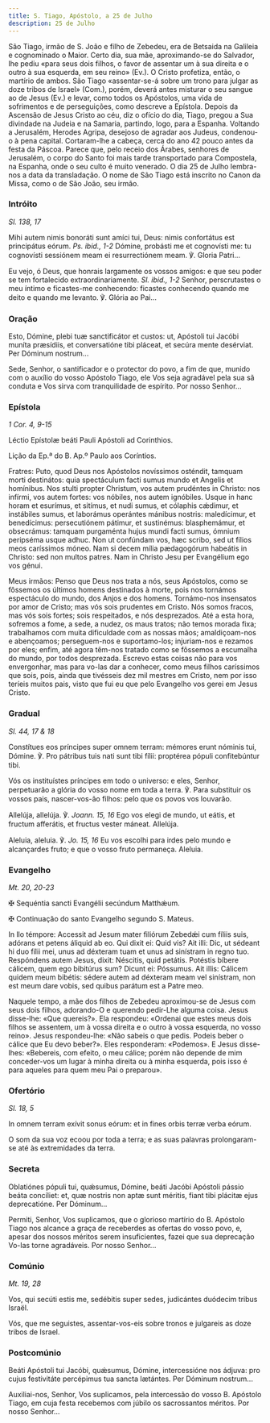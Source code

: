 ```yaml
---
title: S. Tiago, Apóstolo, a 25 de Julho
description: 25 de Julho
---
```


<aside>
  São Tiago, irmão de S. João e filho de Zebedeu, era de Betsaida na Galileia e
  cognominado o Maior. Certo dia, sua mãe, aproximando-se do Salvador, lhe pediu
  «para seus dois filhos, o favor de assentar um à sua direita e o outro à sua
  esquerda, em seu reino» (Ev.). O Cristo profetiza, então, o martírio de ambos.
  São Tiago «assentar-se-á sobre um trono para julgar as doze tribos de Israel»
  (Com.), porém, deverá antes misturar o seu sangue ao de Jesus (Ev.) e levar,
  como todos os Apóstolos, uma vida de sofrimentos e de perseguições, como
  descreve a Epístola. Depois da Ascensão de Jesus Cristo ao céu, diz o ofício
  do dia, Tiago, pregou a Sua divindade na Judeia e na Samaria, partindo, logo,
  para a Espanha. Voltando a Jerusalém, Herodes Agripa, desejoso de agradar aos
  Judeus, condenou-o à pena capital. Cortaram-lhe a cabeça, cerca do ano 42
  pouco antes da festa da Páscoa. Parece que, pelo receio dos Árabes, senhores
  de Jerusalém, o corpo do Santo foi mais tarde transportado para Compostela, na
  Espanha, onde o seu culto é muito venerado. O dia 25 de Julho lembra-nos a
  data da transladação. O nome de São Tiago está inscrito no Canon da Missa,
  como o de São João, seu irmão.
</aside>

### Intróito

<em>Sl. 138, 17</em>

<div class="side-by-side not-content">

Mihi autem nimis bonoráti sunt amíci tui, Deus: nimis confortátus est principátus eórum. <em>Ps. ibid., 1-2</em> Dómine, probásti me et cognovísti me: tu cognovísti sessiónem meam ei resurrectiónem meam. ℣. Gloria Patri...

Eu vejo, ó Deus, que honrais largamente os vossos amigos: e que seu poder se tem fortalecido extraordinariamente. <em>Sl. ibid., 1-2</em> Senhor, perscrutastes o meu íntimo e ficastes-me conhecendo: ficastes conhecendo quando me deito e quando me levanto. ℣. Glória ao Pai...

</div>

### Oração

<div class="side-by-side not-content">

Esto, Dómine, plebi tuæ sanctificátor et custos: ut, Apóstoli tui Jacóbi muníta præsídiis, et conversatióne tibi pláceat, et secúra mente desérviat. Per Dóminum nostrum...

Sede, Senhor, o santificador e o protector do povo, a fim de que, munido com o auxílio do vosso Apóstolo Tiago, ele Vos seja agradável pela sua sã conduta e Vos sirva com tranquilidade de espírito. Por nosso Senhor...

</div>

### Epístola

<em>1 Cor. 4, 9-15</em>

<div class="side-by-side not-content">

Léctio Epístolæ beáti Pauli Apóstoli ad Corinthios.

Lição da Ep.ª do B. Ap.º Paulo aos Coríntios.

Fratres: Puto, quod Deus nos Apóstolos novíssimos osténdit, tamquam morti destinátos: quia spectáculum facti sumus mundo et Angelis et homínibus. Nos stulti propter Christum, vos autem prudéntes in Christo: nos infírmi, vos autem fortes: vos nóbiles, nos autem ignóbiles. Usque in hanc horam et esurímus, et sitímus, et nudi sumus, et cólaphis cǽdimur, et instábiles sumus, et laborámus operántes mánibus nostris: maledícimur, et benedícimus: persecutiónem pátimur, et sustinémus: blasphemámur, et obsecrámus: tamquam purgaménta hujus mundi facti sumus, ómnium peripséma usque adhuc. Non ut confúndam vos, hæc scribo, sed ut fílios meos caríssimos móneo. Nam si decem mília pædagogórum habeátis in Christo: sed non multos patres. Nam in Christo Jesu per Evangélium ego vos génui.

Meus irmãos: Penso que Deus nos trata a nós, seus Apóstolos, como se fôssemos os últimos homens destinados à morte, pois nos tornámos espectáculo do mundo, dos Anjos e dos homens. Tornámo-nos insensatos por amor de Cristo; mas vós sois prudentes em Cristo. Nós somos fracos, mas vós sois fortes; sois respeitados, e nós desprezados. Até a esta hora, sofremos a fome, a sede, a nudez, os maus tratos; não temos morada fixa; trabalhamos com muita dificuldade com as nossas mãos; amaldiçoam-nos e abençoamos; perseguem-nos e suportamo-los; injuriam-nos e rezamos por eles; enfim, até agora têm-nos tratado como se fôssemos a escumalha do mundo, por todos desprezada. Escrevo estas coisas não para vos envergonhar, mas para vo-las dar a conhecer, como meus filhos caríssimos que sois, pois, ainda que tivésseis dez mil mestres em Cristo, nem por isso teríeis muitos pais, visto que fui eu que pelo Evangelho vos gerei em Jesus Cristo.

</div>

### Gradual

<em>Sl. 44, 17 & 18</em>

<div class="side-by-side not-content">

Constítues eos príncipes super omnem terram: mémores erunt nóminis tui, Dómine. ℣. Pro pátribus tuis nati sunt tibi fílii: proptérea pópuli confitebúntur tibi.

Vós os instituístes príncipes em todo o universo: e eles, Senhor, perpetuarão a glória do vosso nome em toda a terra. ℣. Para substituir os vossos pais, nascer-vos-ão filhos: pelo que os povos vos louvarão.

Allelúja, allelúja. ℣. <em>Joann. 15, 16</em> Ego vos elegi de mundo, ut eátis, et fructum afferátis, et fructus vester máneat. Allelúja.

Aleluia, aleluia. ℣. <em>Jo. 15, 16</em> Eu vos escolhi para irdes pelo mundo e alcançardes fruto; e que o vosso fruto permaneça. Aleluia.

</div>

### Evangelho

<em>Mt. 20, 20-23</em>

<div class="side-by-side not-content">

<span class="cross text-red-500">✠</span> Sequéntia sancti Evangélii secúndum
Matthǽum.

<span class="cross text-red-500">✠</span> Continuação do santo Evangelho segundo
S. Mateus.

In llo témpore: Accessit ad Jesum mater filiórum Zebedǽi cum fíliis suis, adórans et petens áliquid ab eo. Qui dixit ei: Quid vis? Ait illi: Dic, ut sédeant hi duo fílii mei, unus ad déxteram tuam et unus ad sinístram in regno tuo. Respóndens autem Jesus, dixit: Néscitis, quid petátis. Potéstis bíbere cálicem, quem ego bibitúrus sum? Dicunt ei: Póssumus. Ait illis: Cálicem quidem meum bibétis: sédere autem ad déxteram meam vel sinístram, non est meum dare vobis, sed quibus parátum est a Patre meo.

Naquele tempo, a mãe dos filhos de Zebedeu aproximou-se de Jesus com seus dois filhos, adorando-O e querendo pedir-Lhe alguma coisa. Jesus disse-lhe: «Que quereis?». Ela respondeu: «Ordenai que estes meus dois filhos se assentem, um à vossa direita e o outro à vossa esquerda, no vosso reino». Jesus respondeu-lhe: «Não sabeis o que pedis. Podeis beber o cálice que Eu devo beber?». Eles responderam: «Podemos». E Jesus disse-lhes: «Bebereis, com efeito, o meu cálice; porém não depende de mim conceder-vos um lugar à minha direita ou à minha esquerda, pois isso é para aqueles para quem meu Pai o preparou».

</div>

### Ofertório

<em>Sl. 18, 5</em>

<div class="side-by-side not-content">

In omnem terram exívit sonus eórum: et in fines orbis terræ verba eórum.

O som da sua voz ecoou por toda a terra; e as suas palavras prolongaram-se até às extremidades da terra.

</div>

### Secreta

<div class="side-by-side not-content">

Oblatiónes pópuli tui, quǽsumus, Dómine, beáti Jacóbi Apóstoli pássio beáta concíliet: et, quæ nostris non aptæ sunt méritis, fiant tibi plácitæ ejus deprecatióne. Per Dóminum...

Permiti, Senhor, Vos suplicamos, que o glorioso martírio do B. Apóstolo Tiago nos alcance a graça de receberdes as ofertas do vosso povo, e, apesar dos nossos méritos serem insuficientes, fazei que sua deprecação Vo-las torne agradáveis. Por nosso Senhor...

</div>

### Comúnio

<em>Mt. 19, 28</em>

<div class="side-by-side not-content">

Vos, qui secúti estis me, sedébitis super sedes, judicántes duódecim tribus Israël.

Vós, que me seguistes, assentar-vos-eis sobre tronos e julgareis as doze tribos de Israel.

</div>

### Postcomúnio

<div class="side-by-side not-content">

Beáti Apóstoli tui Jacóbi, quǽsumus, Dómine, intercessióne nos ádjuva: pro cujus festivitáte percépimus tua sancta lætántes. Per Dóminum nostrum...

Auxiliai-nos, Senhor, Vos suplicamos, pela intercessão do vosso B. Apóstolo Tiago, em cuja festa recebemos com júbilo os sacrossantos méritos. Por nosso Senhor...

</div>
